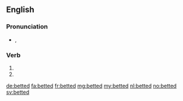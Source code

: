 ==English==

===Pronunciation===
* {{IPA|/ˈbɛtəd/}}, {{X-SAMPA|/'bEt@d/}}

===Verb===
{{head|en}}

# {{simple past of|bet}}
# {{past participle of|bet}}

[[de:betted]]
[[fa:betted]]
[[fr:betted]]
[[mg:betted]]
[[my:betted]]
[[nl:betted]]
[[no:betted]]
[[sv:betted]]